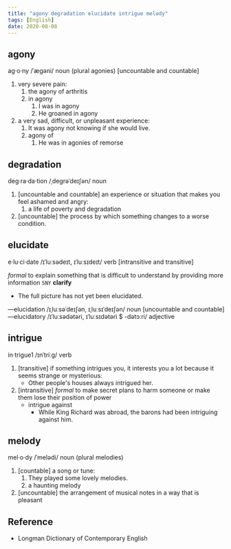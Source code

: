 ```yaml
---
title: "agony degradation elucidate intrigue melody"
tags: [English]
date: 2020-08-08
---
```


## agony

ag·o·ny /ˈæɡəni/ noun (plural agonies) [uncountable and countable]

1. very severe pain:
   1. the agony of arthritis
   2. in agony
      1. I was in agony
      2. He groaned in agony
2. a very sad, difficult, or unpleasant experience:
   1. It was agony not knowing if she would live.
   2. agony of
      1. He was in agonies of remorse

## degradation

deg·ra·da·tion /ˌdeɡrəˈdeɪʃən/ noun

1. [uncountable and countable] an experience or situation that makes you feel ashamed and angry:
   1. a life of poverty and degradation
2. [uncountable] the process by which something changes to a worse condition.

## elucidate

e·lu·ci·date /ɪˈluːsədeɪt, ɪˈluːsɪdeɪt/ verb [intransitive and transitive]

*formal* to explain something that is difficult to understand by providing more
information `SNY` **clarify**

- The full picture has not yet been elucidated.

—elucidation /ɪˌluːsəˈdeɪʃən, ɪˌluːsɪˈdeɪʃən/ noun [uncountable and countable]
—elucidatory /ɪˈluːsədətəri, ɪˈluːsɪdətəri $ -dətɔːri/ adjective

## intrigue

in·trigue1 /ɪnˈtriːɡ/ verb

1. [transitive] if something intrigues you, it interests you a lot because it seems
   strange or mysterious:
   - Other people's houses always intrigued her.
2. [intransitive] *formal* to make secret plans to harm someone or make them lose their
   position of power
   - intrigue against
     - While King Richard was abroad, the barons had been intriguing against him.

## melody

mel·o·dy /ˈmelədi/ noun (plural melodies)

1. [countable] a song or tune:
   1. They played some lovely melodies.
   2. a haunting melody
2. [uncountable] the arrangement of musical notes in a way that is pleasant

## Reference

- Longman Dictionary of Contemporary English